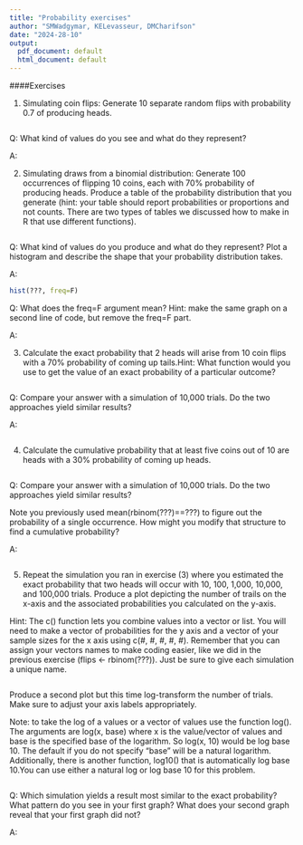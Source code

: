 ---
title: "Probability exercises"
author: "SMWadgymar, KELevasseur, DMCharifson"
date: "2024-28-10"
output:
  pdf_document: default
  html_document: default
---

####Exercises

1) Simulating coin flips: Generate 10 separate random flips with probability 0.7 of producing heads.

```{r}

```

Q: What kind of values do you see and what do they represent?

A: 


2) Simulating draws from a binomial distribution: Generate 100 occurrences of flipping 10 coins, each with 70% probability of producing heads. Produce a table of the probability distribution that you generate (hint: your table should report probabilities or proportions and not counts. There are two types of tables we discussed how to make in R that use different functions).

```{r}

```

Q: What kind of values do you produce and what do they represent? Plot a histogram and describe the shape that your probability distribution takes.

A: 

```{r}
hist(???, freq=F)
```

Q: What does the freq=F argument mean? Hint: make the same graph on a second line of code, but remove the freq=F part.

A:


3) Calculate the exact probability that 2 heads will arise from 10 coin flips with a 70% probability of coming up tails.Hint: What function would you use to get the value of an exact probability of a particular outcome?  

```{r}

```

Q: Compare your answer with a simulation of 10,000 trials. Do the two approaches yield similar results?

A: 

```{r}

```




4) Calculate the cumulative probability that at least five coins out of 10 are heads with a 30% probability of coming up heads.  

```{r}

```

Q: Compare your answer with a simulation of 10,000 trials.  Do the two approaches yield similar results?

Note you previously used mean(rbinom(???)==???) to figure out the probability of a single occurrence. How might you modify that structure to find a cumulative probability?

A: 
```{r}

```




5) Repeat the simulation you ran in exercise (3) where you estimated the exact probability that two heads will occur with 10, 100, 1,000, 10,000, and 100,000 trials. Produce a plot depicting the number of trails on the x-axis and the associated probabilities you calculated on the y-axis.  

Hint: The c() function lets you combine values into a vector or list. You will need to make a vector of probabilities for the y axis and a vector of your sample sizes for the x axis using c(#, #, #, #, #). Remember that you can assign your vectors names to make coding easier, like we did in the previous exercise (flips <- rbinom(???)). Just be sure to give each simulation a unique name. 

```{r}

```


Produce a second plot but this time log-transform the number of trials. Make sure to adjust your axis labels appropriately.  

Note: to take the log of a values or a vector of values use the function log(). The arguments are log(x, base) where x is the value/vector of values and base is the specified base of the logarithm. So log(x, 10) would be log base 10. The default if you do not specify "base" will be a natural logarithm. Additionally, there is another function, log10() that is automatically log base 10.You can use either a natural log or log base 10 for this problem.

```{r}

```


Q: Which simulation yields a result most similar to the exact probability? What pattern do you see in your first graph? What does your second graph reveal that your first graph did not?

A: 



